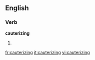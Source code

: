 
==English==

===Verb===
'''cauterizing'''

# {{present participle of|[[cauterize]]}}

[[fr:cauterizing]]
[[it:cauterizing]]
[[vi:cauterizing]]